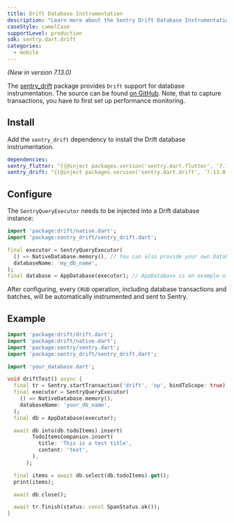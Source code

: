 ```yaml
---
title: Drift Database Instrumentation
description: "Learn more about the Sentry Drift Database Instrumentation for the Flutter SDK."
caseStyle: camelCase
supportLevel: production
sdk: sentry.dart.drift
categories:
  - mobile
---
```


<Include name="feature-stage-beta.mdx" />

_(New in version 7.13.0)_

The [sentry_drift](https://pub.dev/packages/sentry_drift) package provides `Drift` support for database instrumentation. The source can be found [on GitHub](https://github.com/getsentry/sentry-dart/tree/main/drift). Note, that to capture transactions, you have to first <PlatformLink to="/performance/">set up performance monitoring</PlatformLink>.

## Install

Add the `sentry_drift` dependency to install the Drift database instrumentation.

```yml {filename:pubspec.yaml}
dependencies:
sentry_flutter: ^{{@inject packages.version('sentry.dart.flutter', '7.13.0') }}
sentry_drift: ^{{@inject packages.version('sentry.dart.drift', '7.13.0') }}
```

## Configure

The `SentryQueryExecutor` needs to be injected into a Drift database instance:

```dart
import 'package:drift/native.dart';
import 'package:sentry_drift/sentry_drift.dart';

final executor = SentryQueryExecutor(
  () => NativeDatabase.memory(), // You can also provide your own DatabaseOpener
  databaseName: 'my_db_name',
);
final database = AppDatabase(executor); // AppDatabase is an example of the auto-generated database class by Drift.
```

After configuring, every `CRUD` operation, including database transactions and batches, will be automatically instrumented and sent to Sentry.

## Example

```dart
import 'package:drift/drift.dart';
import 'package:drift/native.dart';
import 'package:sentry/sentry.dart';
import 'package:sentry_drift/sentry_drift.dart';

import 'your_database.dart';

void driftTest() async {
  final tr = Sentry.startTransaction('drift', 'op', bindToScope: true);
  final executor = SentryQueryExecutor(
    () => NativeDatabase.memory(),
    databaseName: 'your_db_name',
  );
  final db = AppDatabase(executor);

  await db.into(db.todoItems).insert(
        TodoItemsCompanion.insert(
          title: 'This is a test title',
          content: 'test',
        ),
      );

  final items = await db.select(db.todoItems).get();
  print(items);

  await db.close();

  await tr.finish(status: const SpanStatus.ok());
}
```
